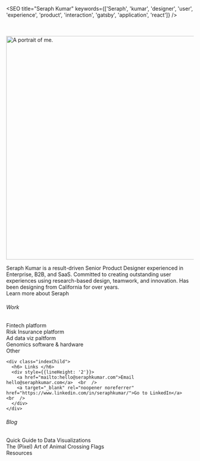 
<SEO title="Seraph Kumar" keywords={['Seraph', 'kumar', 'designer', 'user', 'experience', 'product', 'interaction', 'gatsby', 'application', 'react']} />

<br  /> <br  /> 
<img height="600px" loading="eager" src={portrait} alt="A portrait of me." class="center"/>
<br  />
<div style={{fontWeight: '400', marginTop: '25px'}}>
  Seraph Kumar is a result-driven Senior Product Designer experienced in Enterprise, B2B, and SaaS. Committed to creating outstanding user experiences using research-based design, teamwork, and innovation.
  Has been designing from California for over <Experience /> years.<br  /> 

  <Link to="/about/">Learn more about Seraph</Link>

  <div class="indexParent">
    <div class="indexChild">
      <h6> Work </h6>
      <div style={{lineHeight: '2'}}>
        <Link to="/billgo/">Fintech platform</Link>  <br  />
        <Link to="/archipelago/">Risk Insurance platform</Link>  <br  />
        <Link to="/hawthorne/">Ad data viz paltform</Link>  <br  />
        <Link to="/lab/">Genomics software & hardware</Link>  <br  />
        <Link to="/doux/">Other</Link>
      </div>
    </div>
    
    <div class="indexChild">
      <h6> Links </h6>
      <div style={{lineHeight: '2'}}>
        <a href="mailto:hello@seraphkumar.com">Email hello@seraphkumar.com</a>  <br  />
        <a target="_blank" rel="noopener noreferrer" href="https://www.linkedin.com/in/seraphkumar/">Go to LinkedIn</a>  <br  />
      </div>
    </div>
  </div>

  <div>
    <h6> Blog </h6>
    <div style={{lineHeight: '2'}}>
      <Link to="/blog4/">Quick Guide to Data Visualizations</Link>  <br  />
      <Link to="/blog3/">The (Pixel) Art of Animal Crossing Flags</Link>  <br  />
      <Link to="/resources/">Resources</Link>  <br  />
    </div>
  </div>
</div>